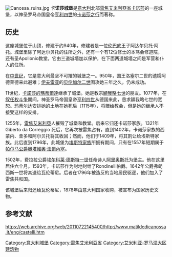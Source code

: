 [[Image:Canossa_ruins.jpg|thumb]]
'''卡诺莎城堡'''是[[意大利|意大利]]北部[[雷焦艾米利亞省|雷焦艾米利亞省]][[卡诺莎|卡诺莎]]的一座城堡，以神圣罗马帝国皇帝[[亨利四世_(神圣罗马帝国)|亨利四世]]的[[卡诺莎之行|卡诺莎之行]]而著称。 

== 历史 ==
这座城堡位于山顶，修建于约940年，修建者是一位[[伦巴底人|伦巴底]]王子阿达尔贝托·阿托。城堡里除了阿达尔贝托的住所之外，还有一个有12位修士的本笃会修道院，还有圣Apollonio教堂。它由三道城墙加以保护，在下面两道城墙之间是军营和仆人的住所。

在[[中世纪|中世纪]]，它是意大利最坚不可摧的城堡之一。950年，国王洛塞尔二世的遗孀阿德莱德来此避难；[[伊夫雷亚|伊夫雷亚]]的[[贝伦加尔二世_(意大利王国)|贝伦加尔二世]]围攻她三年之久，仍未成功。 

11世纪，[[卡諾莎的瑪蒂爾達|卡諾莎的瑪蒂爾達]]继承了城堡。她是教宗[[額我略七世|額我略七世]]的朋友。1077年，在[[叙任权斗争|叙任权斗争]]期间，神圣罗马帝国皇帝[[亨利四世_(神圣罗马帝国)|亨利四世]]从德国来此，恳求額我略七世的宽恕。玛蒂尔达安排她的土地在她死后（1115年），将赠给教会，但是她的继承人不接受这样的安排。

1255年，[[雷焦艾米利亞|雷焦艾米利亞]]人摧毁了城堡和教堂。后来它归还卡诺莎家族。1321年 Giberto da Correggio 死后，它再次被雷焦占有，直到1402年，卡诺莎家族的西蒙内、圭多和阿尔贝托将其收回；然而，他们于1409年，将其割让给埃斯特家族。此后直到1796年，此城堡为[[埃斯特家族|埃斯特家族]]所拥有期间，只有在1557年短期属于[[帕尔马公爵列表|帕尔马公爵]][[奧塔維奧·法爾內塞|奧塔維奧·法爾內塞]]。

1502年，费拉拉公爵[[埃尔科莱·德斯特一世|埃尔科莱·德斯特一世]]任命诗人[[阿里奥斯托|阿里奥斯托]]为堡主。他在这里居住六个月。1593年，卡诺莎作为封地封给了Rondinelli伯爵。1642年公爵弗朗西斯一世将其送给瓦伦蒂尼。后者在1796年被造反的当地居民驱逐，他们加入了雷焦共和国。 

该城堡后来归还给瓦伦蒂尼，1878年由意大利国家收购，被宣布为国家历史文物。

{{coord|44|34|33.6|N|10|27|21.6|E|display=title|region:IT-45_type:landmark_source:dewiki}}

==参考文献==
https://web.archive.org/web/20110722145400/http://www.matildedicanossa.it/eng/castelli.htm

[[Category:意大利城堡|Category:意大利城堡]]
[[Category:雷焦艾米利亞省|Category:雷焦艾米利亞省]]
[[Category:艾米利亚-罗马涅大区建筑物|Category:艾米利亚-罗马涅大区建筑物]]
